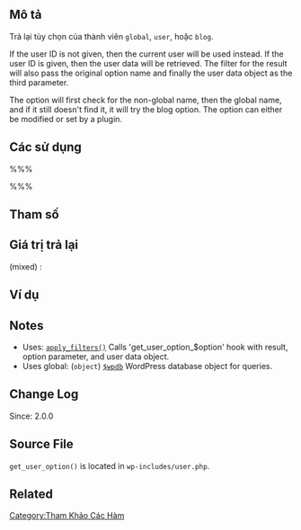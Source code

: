 {{Nháp}}{{Vietnamese_Category}}

== Mô tả ==
Trả lại tùy chọn của thành viên <tt>global</tt>, <tt>user</tt>, hoặc <tt>blog</tt>.

If the user ID is not given, then the current user will be used instead. If the user ID is given, then the user data will be retrieved. The filter for the result will also pass the original option name and finally the user data object as the third parameter. 

The option will first check for the non-global name, then the global name, and if it still doesn't find it, it will try the blog option. The option can either be modified or set by a plugin. 

== Các sử dụng ==
%%%<?php get_user_option( $option, $user, $check_blog_options ) ?>%%%

== Tham số ==
{{Parameter|$option|string|User option name.}}
{{Parameter|$user|integer|User ID.|optional|0}}
{{Parameter|$check_blog_options|boolean|Whether to check for an option in the options table if a per-user option does not exist.|optional|true}}

== Giá trị trả lại ==
; (mixed) : 

== Ví dụ ==
<!-- Need creative examples. Feel free to link to external examples. -->

== Notes ==
* Uses: [[Function_Reference/apply_filters|<tt>apply_filters()</tt>]] Calls 'get_user_option_$option' hook with result, option parameter, and user data object.
* Uses global: (<tt>object</tt>) [[Function_Reference/wpdb_Class|<tt>$wpdb</tt>]] WordPress database object for queries.

== Change Log ==
Since: 2.0.0

== Source File ==
<!-- Need links to current source code files -->
<tt>get_user_option()</tt> is located in <tt>wp-includes/user.php</tt>.

== Related ==
<!--
    To Do:
    Need to find related functions.
    Need to create groups of functions and create templates to add them to a page quickly.
    Some functions may be related to many groups of functions.
-->

[[Category:Tham Khảo Các Hàm]]